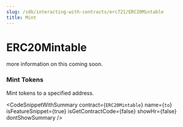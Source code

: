 ```yaml
---
slug: /sdk/interacting-with-contracts/erc721/ERC20Mintable
title: Mint
---
```



# ERC20Mintable

more information on this coming soon.


### Mint Tokens





Mint tokens to a specified address.



<CodeSnippetWithSummary
      contract={`ERC20Mintable`}
      name={`to`}
      isFeatureSnippet={true}
      isGetContractCode={false}
      showHr={false}
      dontShowSummary
    />
  


